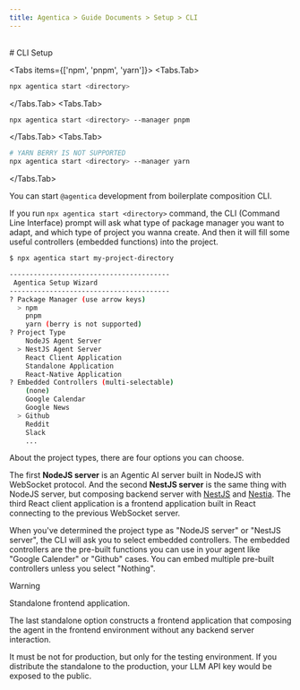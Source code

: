 ```yaml
---
title: Agentica > Guide Documents > Setup > CLI
---
```


<br/>
# CLI Setup

<Tabs items={['npm', 'pnpm', 'yarn']}>
  <Tabs.Tab>
```bash filename="Terminal" copy
npx agentica start <directory> 
```
  </Tabs.Tab>
  <Tabs.Tab>
```bash filename="Terminal" copy
npx agentica start <directory> --manager pnpm
```
  </Tabs.Tab>
  <Tabs.Tab>
```bash filename="Terminal" copy
# YARN BERRY IS NOT SUPPORTED
npx agentica start <directory> --manager yarn
```
  </Tabs.Tab>
</Tabs>

You can start `@agentica` development from boilerplate composition CLI.

If you run `npx agentica start <directory>` command, the CLI (Command Line Interface) prompt will ask what type of package manager you want to adapt, and which type of project you wanna create. And then it will fill some useful controllers (embedded functions) into the project.

```bash filename="Terminal"
$ npx agentica start my-project-directory

----------------------------------------
 Agentica Setup Wizard
----------------------------------------
? Package Manager (use arrow keys)
  > npm
    pnpm
    yarn (berry is not supported)
? Project Type
    NodeJS Agent Server
  > NestJS Agent Server
    React Client Application
    Standalone Application
    React-Native Application
? Embedded Controllers (multi-selectable)
    (none)
    Google Calendar
    Google News
  > Github
    Reddit
    Slack
    ...
```

About the project types, there are four options you can choose. 

The first **NodeJS server** is an Agentic AI server built in NodeJS with WebSocket protocol. And the second **NestJS server** is the same thing with NodeJS server, but composing backend server with [NestJS](https://nestjs.com) and [Nestia](https://nestia.io). The third React client application is a frontend application built in React connecting to the previous WebSocket server.

When you've determined the project type as "NodeJS server" or "NestJS server", the CLI will ask you to select embedded controllers. The embedded controllers are the pre-built functions you can use in your agent like "Google Calender" or "Github" cases. You can embed multiple pre-built controllers unless you select "Nothing".

> [!WARNING]
>
> Standalone frontend application.
>
> The last standalone option constructs a frontend application that composing the agent in the frontend environment without any backend server interaction. 
>
> It must be not for production, but only for the testing environment. If you distribute the standalone to the production, your LLM API key would be exposed to the public.
